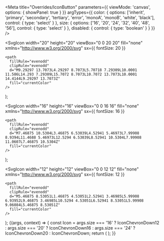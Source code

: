 


<Meta
  title="Overrides/IconButton"
  parameters={{
    viewMode: 'canvas',
    options: { showPanel: true }
  }}
  argTypes={{
    color: {
      options: ['inherit', 'primary', 'secondary', 'tertiary', 'error', 'monoA', 'monoB', 'white', 'black'],
      control: { type: 'select' }
    },
    size: {
      options: ['16', '20', '24', '32', '40', '48', '56'],
      control: { type: 'select' }
    },
    disabled: {
      control: { type: 'boolean' }
    }
  }}
/>

  <SvgIcon
    width="20"
    height="20"
    viewBox="0 0 20 20"
    fill="none"
    xmlns="http://www.w3.org/2000/svg"
    sx={{ fontSize: 20 }}
  >
    <path
      fillRule="evenodd"
      clipRule="evenodd"
      d="M9.29297 13.7073L4.29297 8.7073L5.70718 7.29309L10.0001 11.586L14.293 7.29309L15.7072 8.7073L10.7072 13.7073L10.0001 14.4144L9.29297 13.7073Z"
      fill="currentColor"
    />
  </SvgIcon>
);

  <SvgIcon
    width="16"
    height="16"
    viewBox="0 0 16 16"
    fill="none"
    xmlns="http://www.w3.org/2000/svg"
    sx={{ fontSize: 16 }}
  >
    <path
      fillRule="evenodd"
      clipRule="evenodd"
      d="M7.46875 10.5304L3.46875 6.53039L4.52941 5.46973L7.99908 8.9394L11.4688 5.46973L12.5294 6.53039L8.52941 10.5304L7.99908 11.0607L7.46875 10.5304Z"
      fill="currentColor"
    />
  </SvgIcon>
);

  <SvgIcon
    width="12"
    height="12"
    viewBox="0 0 12 12"
    fill="none"
    xmlns="http://www.w3.org/2000/svg"
    sx={{ fontSize: 12 }}
  >
    <path
      fillRule="evenodd"
      clipRule="evenodd"
      d="M5.46875 8.53051L1.46875 4.53051L2.52941 3.46985L5.99908 6.93952L9.46875 3.46985L10.5294 4.53051L6.52941 8.53051L5.99908 9.06084L5.46875 8.53051Z"
      fill="currentColor"
    />
  </SvgIcon>
);

<Canvas>
  <Story name="IconButton">
    {(args, context) => {
      const Icon =
        args.size === '16'
          ? IconChevronDown12
          : args.size === '20'
          ? IconChevronDown16
          : args.size === '24'
          ? IconChevronDown20
          : IconChevronDown;
      return (
        <IconButton {...args}>
          <Icon />
        </IconButton>
      );
    }}
  </Story>
</Canvas>
